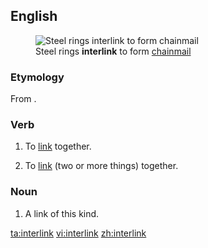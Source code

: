 ==English==
[[Image:Baidana rings.JPG|thumb|right|Steel rings '''interlink''' to form [[chainmail]]]]

===Etymology===
From {{prefix|inter|link}}.

===Verb===
{{en-verb}}

# {{intransitive}} To [[link]] together.
# {{transitive}} To [[link]] (two or more things) together.

===Noun===
{{en-noun}}

# A link of this kind.

[[ta:interlink]]
[[vi:interlink]]
[[zh:interlink]]